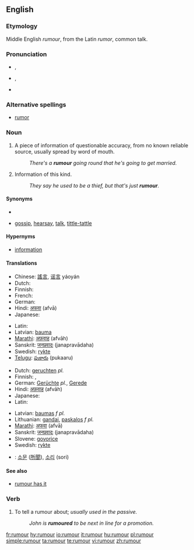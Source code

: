<!-- If you edit this page, please also edit "rumor" to keep these two pages in synch. -->
==English==

===Etymology===
Middle English ''rumour'', from the Latin ''rumor'', common talk.

===Pronunciation===
* {{IPA|/ˈɹuː.mə/}}, {{IPAchar|/ˈɹuː.mɚ/}}
* {{SAMPA|/<tt>"r\u:m@</tt>/}}, {{SAMPAchar|/<tt>"r\u:m@`</tt>/}}
* {{rhymes|uːmə(r)}}

===Alternative spellings===
* [[rumor]] {{US}}

===Noun===
{{en-noun|rumours|-}}

# {{countable}} A piece of information of questionable accuracy, from no known reliable source, usually spread by word of mouth.
#: ''There's a '''rumour''' going round that he's going to get married.''
# {{uncountable}} Information of this kind.
#: ''They say he used to be a thief, but that's just '''rumour'''.''

====Synonyms====
* {{sense|piece of information}}
* {{sense|information}} [[gossip]], [[hearsay]], [[talk]], [[tittle-tattle]]

====Hypernyms====
* [[information]]

====Translations====
{{trans-top|countable: piece of information}}
* Chinese: [[謠言]], [[谣言]] yáoyán
* Dutch: {{t+|nl|gerucht|n}}
* Finnish: {{t+|fi|huhu}}
* French: {{t+|fr|rumeur|f}}
* German: {{t+|de|Gerücht|n}}
* Hindi: [[अफवा]] (afvā)
* Japanese: {{t+|ja|噂|tr=[[うわさ]], uwasa|sc=Jpan}}
{{trans-mid}}
* Latin: {{t-|la|fama}}
* Latvian: [[bauma]] {{f}}
* [[Marathi]]: [[अफ़वाह]] (afvāh)
* Sanskrit: [[जनप्रवादः]] (janapravādaha)
* Swedish: [[rykte#Swedish|rykte]] {{n}}
* [[Telugu]]: [[పుకారు]] (pukaaru)
{{trans-bottom}}

{{trans-top|uncountable: information}}
* Dutch: [[geruchten]] ''pl.''
* Finnish: {{t+|fi|huhu}}, {{t+|fi|kuulopuhe}}
* German: [[Gerücht]]e {{n}} ''pl.'', [[Gerede]] {{n}}
* Hindi: [[अफ़वाह]] (afvāh)
* Japanese: {{t+|ja|噂|tr=[[うわさ]], uwasa|sc=Jpan}}
* Latin: {{t-|la|fama}}
{{trans-mid}}
* Latvian: [[baumas]] ''f pl.''
* Lithuanian: [[gandai]], [[paskalos]] ''f pl.''
* [[Marathi]]: [[अफवा]] (afvā)
* Sanskrit: [[जनप्रवादः]] (janapravādaha)
* Slovene: [[govorice]] {{f|p}}
* Swedish: [[rykte#Swedish|rykte]] {{n}}
{{trans-bottom}}

{{checktrans}}
* {{ttbc|Korean}}: [[소문]] ([[所聞]]), [[소리]] (sori)

====See also====
* [[rumour has it]]

===Verb===
{{en-verb}}

# {{transitive}} To tell a rumour about; ''usually used in the passive.''
#: ''John is '''rumoured''' to be next in line for a promotion.''

<!-- If you edit this page, please also edit "rumor" to keep these two pages in synch. -->

[[fr:rumour]]
[[hy:rumour]]
[[io:rumour]]
[[it:rumour]]
[[hu:rumour]]
[[pl:rumour]]
[[simple:rumour]]
[[ta:rumour]]
[[te:rumour]]
[[vi:rumour]]
[[zh:rumour]]